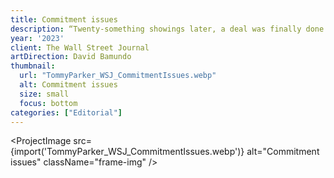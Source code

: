 ```yaml
---
title: Commitment issues
description: “Twenty-something showings later, a deal was finally done – or so his real-estate broker thought”. Two industry pros dish on clients who had serious commitment issues.
year: '2023'
client: The Wall Street Journal
artDirection: David Bamundo
thumbnail:
  url: "TommyParker_WSJ_CommitmentIssues.webp"
  alt: Commitment issues
  size: small
  focus: bottom
categories: ["Editorial"]
---
```


<ProjectImage
  src={import('TommyParker_WSJ_CommitmentIssues.webp')}
  alt="Commitment issues"
  className="frame-img"
/>